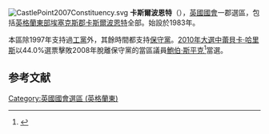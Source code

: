 [[File:CastlePoint2007Constituency.svg|right]]
{{Refimprove|time=2016-08-16T23:02:13+00:00}}
{{Expand|time=2016-08-16T23:02:13+00:00}}
'''卡斯爾波恩特'''（{{lang-en|Castle Point}}），[[英國|英國]][[英國國會|國會]]一郡選區，包括[[英格蘭|英格蘭]][[英格蘭東|東部]][[埃塞克斯郡|埃塞克斯郡]][[卡斯爾波恩特|卡斯爾波恩特]]全部。始設於1983年。

本區除1997年支持過[[工黨_(英國)|工黨]]外，其餘時間都支持[[保守黨_(英國)|保守黨]]。[[2010年英國大選|2010年大選中]][[蕾貝卡·哈里斯|蕾貝卡·哈里斯]]以44.0%選票擊敗2008年脫離保守黨的當區議員[[鮑伯·斯平克|鮑伯·斯平克]]<ref name="">{{cite news
|publisher=[[英國廣播公司|英國廣播公司]]
|date=2010年5月7日
|title=Election 2010/Constituency/Castle Point
|url=http://news.bbc.co.uk/1/shared/election2010/results/constituency/a65.stm
|accessdate=2010年6月18日
|archive-date=2017年9月4日
|archive-url=https://web.archive.org/web/20170904211530/http://news.bbc.co.uk/1/shared/election2010/results/constituency/a65.stm
|dead-url=no
}}</ref>當選。

==参考文献==
{{reflist}}
{{地理小作品}}
[[Category:英國國會選區_(英格蘭東)|Category:英國國會選區 (英格蘭東)]]
{{DEFAULTSORT:Castle Point (UK Parliament constituency)}}